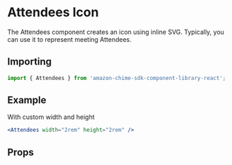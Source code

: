 

<Meta of={AttendeesStories} />

# Attendees Icon

The Attendees component creates an icon using inline SVG. Typically, you can use it to represent meeting Attendees.

## Importing

```javascript
import { Attendees } from 'amazon-chime-sdk-component-library-react';
```

## Example

With custom width and height

<ThemeProvider theme={lightTheme}>
  <GlobalStyles />
  <Canvas>
    <Attendees width="2rem" height="2rem" />
  </Canvas>
</ThemeProvider>

```jsx
<Attendees width="2rem" height="2rem" />
```

## Props

<ArgTypes of={Attendees} />
